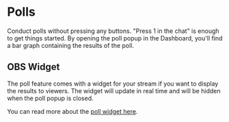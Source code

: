 # Polls

Conduct polls without pressing any buttons. "Press 1 in the chat" is enough to get things started. By opening the poll popup in the Dashboard, you'll find a bar graph containing the results of the poll.

## OBS Widget

The poll feature comes with a widget for your stream if you want to display the results to viewers. The widget will update in real time and will be hidden when the poll popup is closed.

You can read more about the [poll widget here](/widgets/polls).